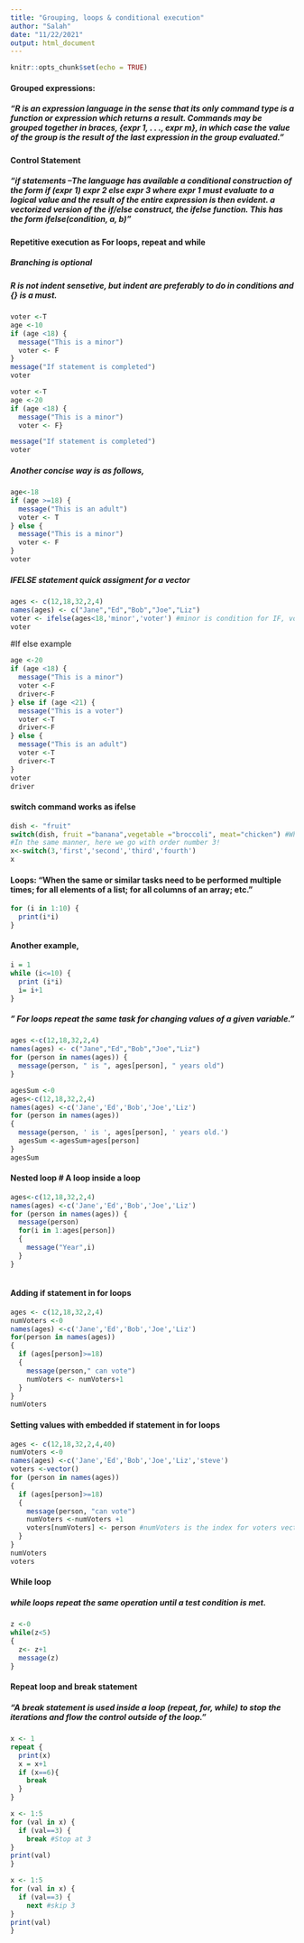 ```yaml
---
title: "Grouping, loops & conditional execution"
author: "Salah"
date: "11/22/2021"
output: html_document
---
```


```r
knitr::opts_chunk$set(echo = TRUE)
```

#### Grouped expressions:
#####  "R is an expression language in the sense that its only command type is a function or expression which returns a result. Commands may be grouped together in braces, {expr 1, . . ., expr m}, in which case the value of the group is the result of the last expression in the group evaluated."

#### Control Statement 
##### "if statements –The language has available a conditional construction of the form if (expr 1) expr 2 else expr 3 where expr 1 must evaluate to a logical value and the result of the entire expression is then evident. a vectorized version of the if/else construct, the ifelse  function. This has the form ifelse(condition, a, b)"

#### Repetitive execution as  For loops, repeat and while
##### Branching is optional 
##### R is not indent sensetive, but indent are preferably to do in conditions and {} is a must.

```r
voter <-T
age <-10
if (age <18) {
  message("This is a minor")
  voter <- F
}
message("If statement is completed")
voter
```

```r
voter <-T
age <-20
if (age <18) {
  message("This is a minor")
  voter <- F}

message("If statement is completed")
voter
```
##### Another concise way is as follows,
```r
age<-18
if (age >=18) {
  message("This is an adult")
  voter <- T
} else {
  message("This is a minor")
  voter <- F
}
voter
```
##### IFELSE statement quick assigment for a vector
```r
ages <- c(12,18,32,2,4)
names(ages) <- c("Jane","Ed","Bob","Joe","Liz")
voter <- ifelse(ages<18,'minor','voter') #minor is condition for IF, voter is condition for else
voter
```
#If else example
```r
age <-20
if (age <18) {
  message("This is a minor")
  voter <-F
  driver<-F
} else if (age <21) {
  message("This is a voter")
  voter <-T
  driver<-F
} else {
  message("This is an adult")
  voter <-T
  driver<-T
}
voter
driver

```

#### switch command works as ifelse
```r
dish <- "fruit"
switch(dish, fruit ="banana",vegetable ="broccoli", meat="chicken") #Which option did the customer choose? it is fruit!
#In the same manner, here we go with order number 3!
x<-switch(3,'first','second','third','fourth')
x
```

#### Loops: "When the same or similar tasks need to be performed multiple times; for all elements of a list; for all columns of an array; etc."

```r
for (i in 1:10) {
  print(i*i)
}
```
#### Another example,
```r
i = 1
while (i<=10) {
  print (i*i)
  i= i+1
}
```

##### " For loops repeat the same task for changing values of a given variable."

```r
ages <-c(12,18,32,2,4)
names(ages) <- c("Jane","Ed","Bob","Joe","Liz")
for (person in names(ages)) {
  message(person, " is ", ages[person], " years old")
}
```

```r
agesSum <-0
ages<-c(12,18,32,2,4)
names(ages) <-c('Jane','Ed','Bob','Joe','Liz')
for (person in names(ages))
{
  message(person, ' is ', ages[person], ' years old.')
  agesSum <-agesSum+ages[person]
}
agesSum
```

#### Nested loop # A loop inside a loop

```r
ages<-c(12,18,32,2,4)
names(ages) <-c('Jane','Ed','Bob','Joe','Liz')
for (person in names(ages)) {
  message(person)
  for(i in 1:ages[person])
  {
    message("Year",i)
  }
}
  
```
#### Adding if statement in for loops
```r
ages <- c(12,18,32,2,4)
numVoters <-0
names(ages) <-c('Jane','Ed','Bob','Joe','Liz')
for(person in names(ages))
{
  if (ages[person]>=18)
  {
    message(person," can vote")
    numVoters <- numVoters+1
  }
}
numVoters
```
#### Setting values with embedded if statement in for loops

```r
ages <- c(12,18,32,2,4,40)
numVoters <-0
names(ages) <-c('Jane','Ed','Bob','Joe','Liz','steve')
voters <-vector()
for (person in names(ages))
{
  if (ages[person]>=18)
  {
    message(person, "can vote")
    numVoters <-numVoters +1
    voters[numVoters] <- person #numVoters is the index for voters vector
  }
}
numVoters
voters
```

#### While loop
##### while loops repeat the same operation until a test condition is met.

```r

z <-0
while(z<5)
{
  z<- z+1
  message(z)
}
```

#### Repeat loop and break statement
##### "A break statement is used inside a loop (repeat, for, while) to stop the iterations and flow the control outside of the loop."

```r
x <- 1
repeat {
  print(x)
  x = x+1
  if (x==6){
    break
  }
}
```


```r
x <- 1:5
for (val in x) {
  if (val==3) {
    break #Stop at 3
}
print(val)
}
```

```r
x <- 1:5
for (val in x) {
  if (val==3) {
    next #skip 3
}
print(val)
}
```

